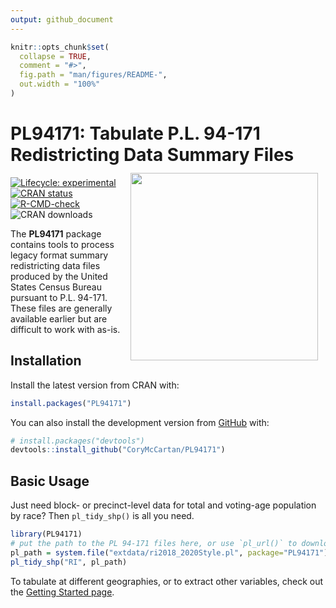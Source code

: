 ```yaml
---
output: github_document
---
```


<!-- README.md is generated from README.Rmd. Please edit that file -->

```r
knitr::opts_chunk$set(
  collapse = TRUE,
  comment = "#>",
  fig.path = "man/figures/README-",
  out.width = "100%"
)
```

# **PL94171**: Tabulate P.L. 94-171 Redistricting Data Summary Files <a href='https://corymccartan.com/PL94171/'><img src='man/figures/logo.png' align="right" height="300" style="padding: 12px; height: 300px;" /></a>

<!-- badges: start -->

[![Lifecycle:
experimental](https://img.shields.io/badge/lifecycle-stable-green.svg)](https://lifecycle.r-lib.org/articles/stages.html#stable)
[![CRAN status](https://www.r-pkg.org/badges/version/PL94171)](https://CRAN.R-project.org/package=PL94171)
[![R-CMD-check](https://github.com/CoryMcCartan/PL94171/actions/workflows/R-CMD-check.yaml/badge.svg)](https://github.com/CoryMcCartan/PL94171/actions/workflows/R-CMD-check.yaml)
![CRAN downloads](http://cranlogs.r-pkg.org/badges/grand-total/PL94171)
<!-- badges: end -->

The **PL94171** package contains tools to process legacy format summary
redistricting data files produced by the United States Census Bureau pursuant to
P.L. 94-171. These files are generally available earlier but are difficult to
work with as-is.

## Installation

Install the latest version from CRAN with:

``` r
install.packages("PL94171")
```

You can also install the development version from [GitHub](https://github.com/) with:

``` r
# install.packages("devtools")
devtools::install_github("CoryMcCartan/PL94171")
```

## Basic Usage

Just need block- or precinct-level data for total and voting-age population by
race? Then `pl_tidy_shp()` is all you need.

```r
library(PL94171)
# put the path to the PL 94-171 files here, or use `pl_url()` to download them
pl_path = system.file("extdata/ri2018_2020Style.pl", package="PL94171")
pl_tidy_shp("RI", pl_path)
```

To tabulate at different geographies, or to extract other variables, check out
the [Getting Started page](https://corymccartan.com/PL94171/articles/PL94171.html).
